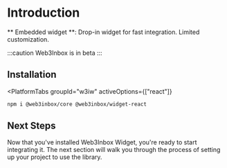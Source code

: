 
# Introduction

** Embedded widget **: Drop-in widget for fast integration. Limited customization.

:::caution
Web3Inbox is in beta
:::

## Installation

<PlatformTabs
	groupId="w3iw"
	activeOptions={["react"]}
>
<PlatformTabItem value="react">

```bash npm2yarn
npm i @web3inbox/core @web3inbox/widget-react
```

</PlatformTabItem>
</PlatformTabs>

## Next Steps

Now that you've installed Web3Inbox Widget, you're ready to start integrating it. The next section will walk you through the process of setting up your project to use the library.
